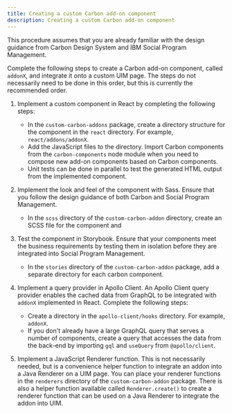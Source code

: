 ```yaml
---
title: Creating a custom Carbon add-on component
description: Creating a custom Carbon add-on component
---
```


This procedure assumes that you are already familiar with the design guidance from Carbon Design System and IBM Social Program Management.


Complete the following steps to create a Carbon add-on component, called `addonX`, and integrate it onto a custom UIM page. The steps do not necessarily need to be done in this order, but this is currently the recommended order.

1. Implement a custom component in React by completing the following steps:

    - In the `custom-carbon-addons` package, create a directory structure for the component in the `react` directory. For example, `react/addons/addonX`.
    - Add the JavaScript files to the directory. Import Carbon components from the `carbon-components` node module
      when you need to compose new add-on components based on Carbon components.
    - Unit tests can be done in parallel to test the generated HTML output from the implemented component.

3. Implement the look and feel of the component with Sass. Ensure that you follow the design guidance of both Carbon and Social Program Management.

    - In the `scss` directory of the `custom-carbon-addon` directory, create an SCSS file for the component and

4. Test the component in Storybook.
    Ensure that your components meet the business requirements by testing them in isolation before they are integrated into Social Program Management.
    - In the `stories` directory of the `custom-carbon-addon` package, add a separate directory for each carbon component.

5. Implement a query provider in Apollo Client.
    An Apollo Client query provider enables the cached data from GraphQL to be integrated with `addonX` implemented in React.
    Complete the following steps:
    - Create a directory in the `apollo-client/hooks` directory. For example, `addonX`.
    - If you don't already have a large GraphQL query that serves a number of components, create a query that
      accesses the data from the back-end by importing `gql` and `useQuery` from `@apollo/client`.

6. Implement a JavaScript Renderer function.
    This is not necessarily needed, but is a convenience helper function to integrate an addon into a Java Renderer on a UIM page.
    You can place your renderer functions in the `renderers` directory of the `custom-carbon-addon` package.
    There is also a helper function available called `Renderer.create()` to create a renderer function that can be used
    on a Java Renderer to integrate the addon into UIM.
